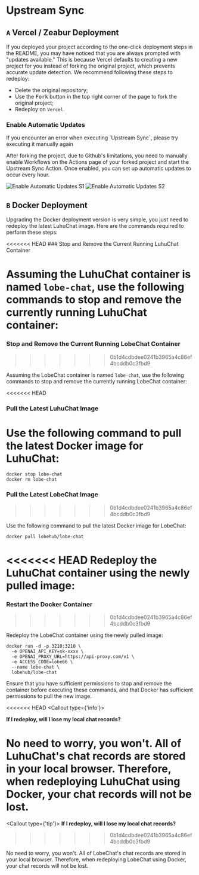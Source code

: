 # Upstream Sync

## `A` Vercel / Zeabur Deployment

If you deployed your project according to the one-click deployment steps in the README, you may have noticed that you are always prompted with "updates available." This is because Vercel defaults to creating a new project for you instead of forking the original project, which prevents accurate update detection. We recommend following these steps to redeploy:

- Delete the original repository;
- Use the <kbd>Fork</kbd> button in the top right corner of the page to fork the original project;
- Redeploy on `Vercel`.

### Enable Automatic Updates

<Callout>
  If you encounter an error when executing `Upstream Sync`, please try executing it manually again
</Callout>

After forking the project, due to Github's limitations, you need to manually enable Workflows on the Actions page of your forked project and start the Upstream Sync Action. Once enabled, you can set up automatic updates to occur every hour.

<Image alt="Enable Automatic Updates S1" src="https://github-production-user-asset-6210df.s3.amazonaws.com/17870709/266985117-4d48fe7b-0412-4667-8129-b25ebcf2c9de.png" />

<Image alt="Enable Automatic Updates S2" src="https://github-production-user-asset-6210df.s3.amazonaws.com/17870709/266985177-7677b4ce-c348-4145-9f60-829d448d5be6.png" />

## `B` Docker Deployment

Upgrading the Docker deployment version is very simple, you just need to redeploy the latest LuhuChat image. Here are the commands required to perform these steps:

<Steps>
<<<<<<< HEAD
### Stop and Remove the Current Running LuhuChat Container

Assuming the LuhuChat container is named `lobe-chat`, use the following commands to stop and remove the currently running LuhuChat container:
=======
  ### Stop and Remove the Current Running LobeChat Container
>>>>>>> 0b1d4cdbdee0241b3965a4c86ef4bcddb0c3fbd9

  Assuming the LobeChat container is named `lobe-chat`, use the following commands to stop and remove the currently running LobeChat container:

<<<<<<< HEAD
### Pull the Latest LuhuChat Image

Use the following command to pull the latest Docker image for LuhuChat:
=======
  ```fish
  docker stop lobe-chat
  docker rm lobe-chat
  ```

  ### Pull the Latest LobeChat Image
>>>>>>> 0b1d4cdbdee0241b3965a4c86ef4bcddb0c3fbd9

  Use the following command to pull the latest Docker image for LobeChat:

  ```fish
  docker pull lobehub/lobe-chat
  ```

<<<<<<< HEAD
Redeploy the LuhuChat container using the newly pulled image:
=======
  ### Restart the Docker Container
>>>>>>> 0b1d4cdbdee0241b3965a4c86ef4bcddb0c3fbd9

  Redeploy the LobeChat container using the newly pulled image:

  ```fish
  docker run -d -p 3210:3210 \
    -e OPENAI_API_KEY=sk-xxxx \
    -e OPENAI_PROXY_URL=https://api-proxy.com/v1 \
    -e ACCESS_CODE=lobe66 \
    --name lobe-chat \
    lobehub/lobe-chat
  ```
</Steps>

Ensure that you have sufficient permissions to stop and remove the container before executing these commands, and that Docker has sufficient permissions to pull the new image.

<<<<<<< HEAD
<Callout type={'info'}>

**If I redeploy, will I lose my local chat records?**

No need to worry, you won't. All of LuhuChat's chat records are stored in your local browser. Therefore, when redeploying LuhuChat using Docker, your chat records will not be lost.
=======
<Callout type={'tip'}>
  **If I redeploy, will I lose my local chat records?**
>>>>>>> 0b1d4cdbdee0241b3965a4c86ef4bcddb0c3fbd9

  No need to worry, you won't. All of LobeChat's chat records are stored in your local browser. Therefore, when redeploying LobeChat using Docker, your chat records will not be lost.
</Callout>
